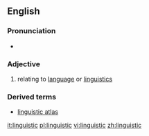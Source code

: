 ==English==

===Pronunciation===
*{{audio|en-us-linguistic.ogg|Audio (US)}}

===Adjective===
#relating to [[language]] or [[linguistics]]

===Derived terms===
*[[linguistic atlas]]

[[it:linguistic]]
[[pl:linguistic]]
[[vi:linguistic]]
[[zh:linguistic]]